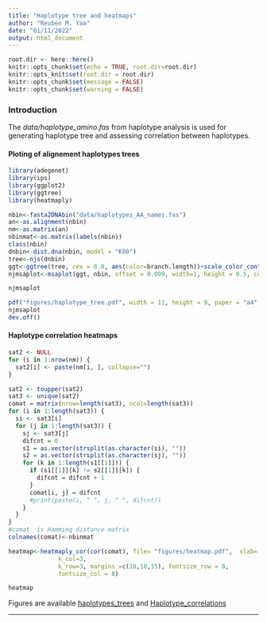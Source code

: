```yaml
---
title: "Haplotype tree and heatmaps"
author: "Reuben M. Yaa"
date: "01/11/2022"
output: html_document
---
```


```r
root.dir <- here::here()
knitr::opts_chunk$set(echo = TRUE, root.dir=root.dir)
knitr::opts_knit$set(root.dir = root.dir)
knitr::opts_chunk$set(message = FALSE)
knitr::opts_chunk$set(warning = FALSE)

```

### Introduction

The *data/haplotype_amino.fas* from haplotype analysis is used for generating haplotype tree and assessing correlation between haplotypes. 

#### Ploting of alignement haplotypes trees
```r
library(adegenet)
library(ips)
library(ggplot2)
library(ggtree)
library(heatmaply)

nbin<-fasta2DNAbin("data/haplotypes_AA_names.fas")
an<-as.alignment(nbin)
nm<-as.matrix(an) 
nbinmat<-as.matrix(labels(nbin))
class(nbin)
dnbin<-dist.dna(nbin, model = "K80")
tree<-njs(dnbin)
ggt<-ggtree(tree, cex = 0.8, aes(color=branch.length))+scale_color_continuous(high='lightskyblue1',low='coral4')+geom_tiplab(align=TRUE, size=5)+geom_treescale(y = -1, color = "coral4", fontsize = 7)
njmsaplot<-msaplot(ggt, nbin, offset = 0.009, width=1, height = 0.5, color = c(rep("rosybrown", 1), rep("sienna1", 1), rep("lightgoldenrod1", 1), rep("lightskyblue1", 1)))

njmsaplot

pdf("figures/haplotype_tree.pdf", width = 11, height = 9, paper = "a4", pointsize=15)#save as pdf file
njmsaplot
dev.off()

```

#### Haplotype correlation heatmaps

```r
sat2 <- NULL
for (i in 1:nrow(nm)) {
  sat2[i] <- paste(nm[i, ], collapse="")
}

sat2 <- toupper(sat2)
sat3 <- unique(sat2)
comat = matrix(nrow=length(sat3), ncol=length(sat3))
for (i in 1:length(sat3)) { 
  si <- sat3[i]
  for (j in 1:length(sat3)) { 
    sj <- sat3[j]
    difcnt = 0
    s1 = as.vector(strsplit(as.character(si), ""))
    s2 = as.vector(strsplit(as.character(sj), ""))
    for (k in 1:length(s1[[1]])) {
      if (s1[[1]][k] != s2[[1]][k]) {
        difcnt = difcnt + 1
      }
      comat[i, j] = difcnt
      #print(paste(i, " ", j, " ", difcnt))
    }
  }
}
#comat	is Hamming distance matrix
colnames(comat)<-nbinmat

heatmap<-heatmaply_cor(cor(comat), file= "figures/heatmap.pdf",  xlab= "haplotypes", ylab="haplotypes",
              k_col=3,
              k_row=3, margins =c(10,10,15), fontsize_row = 8,
              fontsize_col = 8)

heatmap
```



Figures are available [haplotypes_trees](https://github.com/mangiruben/Haplotype-population-analysis-of-pf-MSP1-in-Malaria/blob/main/figures/haplotype_tree.pdf) and [Haplotype_correlations](https://github.com/mangiruben/Haplotype-population-analysis-of-pf-MSP1-in-Malaria/blob/main/figures/heatmap.pdf)
<hr>